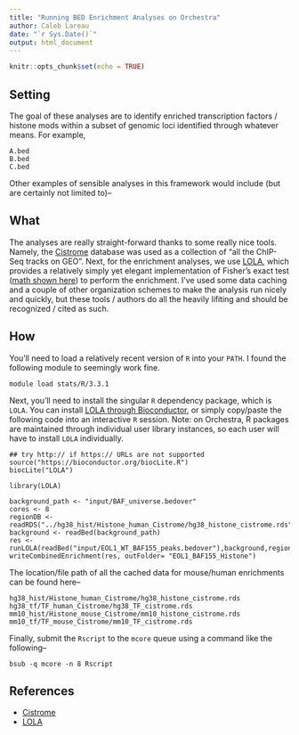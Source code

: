 ```yaml
---
title: "Running BED Enrichment Analyses on Orchestra"
author: Caleb Lareau
date: "`r Sys.Date()`"
output: html_document
---
```


```r
knitr::opts_chunk$set(echo = TRUE)
```

## Setting

The goal of these analyses are to identify enriched transcription factors / histone mods within a subset of genomic loci identified through whatever means. For example, 

```
A.bed
B.bed
C.bed
````

Other examples of sensible analyses in this framework would include (but are certainly not limited to)-- 

## What

The analyses are really straight-forward thanks to some really nice tools. Namely, the [Cistrome](http://www.cistrome.org/db/#/) database was used as a collection of "all the ChIP-Seq tracks on GEO". Next, for the enrichment analyses, we use [LOLA](http://databio.org/lola/), which provides a relatively simply yet elegant implementation of Fisher's exact test ([math shown here](https://en.wikipedia.org/wiki/Fisher%27s_exact_test)) to perform the enrichment. I've used some data caching and a couple of other organization schemes to make the analysis run nicely and quickly, but these tools / authors do all the heavily lifiting and should be recognized / cited as such. 


## How

You'll need to load a relatively recent version of `R` into your `PATH`. I found the following module to seemingly work fine.

```
module load stats/R/3.3.1
```

Next, you'll need to install the singular `R` dependency package, which is `LOLA`. You can install  [LOLA through Bioconductor](http://bioconductor.org/packages/release/bioc/html/LOLA.html), or simply copy/paste the following code into an interactive `R` session. Note: on Orchestra, R packages are maintained through individual user library instances, so each user will have to install `LOLA` individually.

```
## try http:// if https:// URLs are not supported
source("https://bioconductor.org/biocLite.R")
biocLite("LOLA")
```

```
library(LOLA)

background_path <- "input/BAF_universe.bedover"
cores <- 8 
regionDB <- readRDS("../hg38_hist/Histone_human_Cistrome/hg38_histone_cistrome.rds")
background <- readBed(background_path)
res <- runLOLA(readBed("input/EOL1_WT_BAF155_peaks.bedover"),background,regionDB,cores=cores)
writeCombinedEnrichment(res, outFolder= "EOL1_BAF155_Histone")
```

The location/file path of all the cached data for mouse/human enrichments can be found here--

```
hg38_hist/Histone_human_Cistrome/hg38_histone_cistrome.rds
hg38_tf/TF_human_Cistrome/hg38_TF_cistrome.rds
mm10_hist/Histone_mouse_Cistrome/mm10_histone_cistrome.rds
mm10_tf/TF_mouse_Cistrome/mm10_TF_cistrome.rds
```

Finally, submit the `Rscript` to the `mcore` queue using a command like the following--

```
bsub -q mcore -n 8 Rscript 
```

## References 

- [Cistrome](https://academic.oup.com/nar/article/45/D1/D658/2333932/Cistrome-Data-Browser-a-data-portal-for-ChIP-Seq)
- [LOLA](https://academic.oup.com/bioinformatics/article/32/4/587/1743969/LOLA-enrichment-analysis-for-genomic-region-sets)

